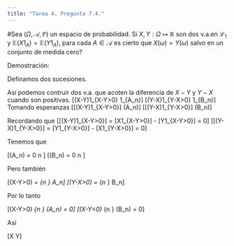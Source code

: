 ```yaml
---
title: "Tarea 4. Pregunta 7.4."
---
```



#Sea $(\Omega,\mathscr{A},\mathbb{P})$ un espacio de probabilidad. Si $X,Y: \Omega \longmapsto \mathbb{R}$ son dos v.a.en $\mathscr{L}_1$ y $\mathbb{E}(X1_A) = \mathbb{E}(Y1_A)$, para cada $A \in \mathscr{A}$ es cierto que $X(\omega) = Y(\omega)$ salvo en un conjunto de medida cero?


Demostración:

Definamos dos sucesiones.
\begin{equation}
A_n = \{X-Y>\frac{1}{n}\}\\\\
B_n = \{Y-X>\frac{1}{n}\}
\end{equation}

Así podemos contruir dos v.a. que acoten la diferencia de $X-Y$ y $Y-X$ cuando son positivas.
\[(X-Y)1_{X-Y>0} \geq \frac{1}{n}1_{A_n}\]
\[(Y-X)1_{Y-X>0} \geq \frac{1}{n}1_{B_n}\]
Tomando esperanzas
\[\mathbb{E}[(X-Y)1_{X-Y>0}] \geq \frac{1}{n}\mathbb{P}(A_n)\]
\[\mathbb{E}[(Y-X)1_{Y-X>0}] \geq \frac{1}{n}\mathbb{P}(B_n)\]

Recordando que
\[\mathbb{E}[(X-Y)1_{X-Y>0}] = \mathbb{E}[X1_{X-Y>0}] - \mathbb{E}[Y1_{X-Y>0}] = 0\]
\[\mathbb{E}[(Y-X)1_{Y-X>0}] = \mathbb{E}[Y1_{Y-X>0}] - \mathbb{E}[X1_{Y-X>0}] = 0\]

Tenemos que

\[\mathbb{P}(A_n) = 0  \quad \forall n \in \mathbb{N}\]
\[\mathbb{P}(B_n) = 0  \quad \forall n \in \mathbb{N}\]

Pero también

\[(X-Y>0) = \cup_{n \in \mathbb{N}} A_n\]
\[(Y-X>0) = \cup_{n \in \mathbb{N}} B_n\]

Por lo tanto

\[\mathbb{P}(X-Y>0) \leq \sum_{n \in \mathbb{N}} \mathbb{P}(A_n) = 0\]
\[\mathbb{P}(X-Y<0) \leq \sum_{n \in \mathbb{N}} \mathbb{P}(B_n) = 0\]

Así 
\begin{align*}
\mathbb{P}(X-Y= 0) &= 1 - \mathbb{P}(X-Y \neq 0)\\\\
&= 1 - [\mathbb{P}(X-Y > 0) + \mathbb{P}(X-Y < 0)]\\
&= 1
\end{align*}

\[\therefore X \overset{c.s}{=} Y\]
